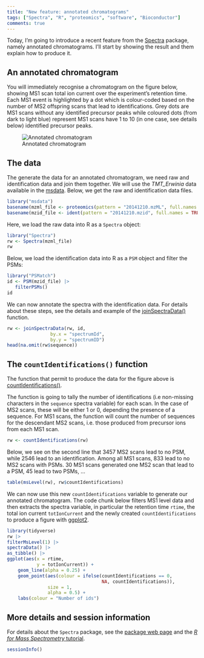 ```yaml
---
title: "New feature: annotated chromatograms"
tags: ["Spectra", "R", "proteomics", "software", "Bioconductor"]
comments: true
---
```


Today, I'm going to introduce a recent feature from the
[Spectra](https://rformassspectrometry.github.io/Spectra/) package,
namely annotated chromatograms. I'll start by showing the result and
them explain how to produce it.

## An annotated chromatogram

You will immediately recognise a chromatogram on the figure below,
showing MS1 scan total ion current over the experiment's retention
time. Each MS1 event is highlighted by a dot which is colour-coded
based on the number of MS2 offspring scans that lead to
identifications. Grey dots are MS1 scans without any identified
precursor peaks while coloured dots (from dark to light blue)
represent MS1 scans have 1 to 10 (in one case, see details below)
identified precursor peaks.

![Annotated chromatogram](https://rformassspectrometry.github.io/docs/R4MS_files/figure-html/nSequencePlot-1.png)

## The data

The generate the data for an annotated chromatogram, we need raw and
identification data and join them together. We will use the
*TMT_Erwinia* data available in the
[msdata](http://bioconductor.org/packages/release/data/experiment/html/msdata.html). Below,
we get the raw and identification data files.

```r
library("msdata")
basename(mzml_file <- proteomics(pattern = "20141210.mzML", full.names = TRUE))
basename(mzid_file <- ident(pattern = "20141210.mzid", full.names = TRUE))
```

Here, we load the raw data into R as a `Spectra` object:

```r
library("Spectra")
rw <- Spectra(mzml_file)
rw
```

Below, we load the identification data into R as a `PSM` object and
filter the PSMs:

```r
library("PSMatch")
id <- PSM(mzid_file) |>
   filterPSMs()
id
```


We can now annotate the spectra with the identification data. For
details about these steps, see the details and example of the
[joinSpectraData()](https://rformassspectrometry.github.io/Spectra/reference/Spectra.html#data-subsetting-filtering-and-merging-1)
function.

```r
rw <- joinSpectraData(rw, id,
                by.x = "spectrumId",
                by.y = "spectrumID")
head(na.omit(rw$sequence))
```

## The `countIdentifications()` function

The function that permit to produce the data for the figure above is
[countIdentifications()](https://rformassspectrometry.github.io/Spectra/reference/countIdentifications.html).


The function is going to tally the number of identifications (i.e
non-missing characters in the `sequence` spectra variable) for each
scan. In the case of MS2 scans, these will be either 1 or 0, depending
the presence of a sequence. For MS1 scans, the function will count the
number of sequences for the descendant MS2 scans, i.e. those produced
from precursor ions from each MS1 scan.

```r
rw <- countIdentifications(rw)
```

Below, we see on the second line that 3457 MS2 scans lead to no PSM,
while 2546 lead to an identification. Among all MS1 scans, 833 lead to
no MS2 scans with PSMs. 30 MS1 scans generated one MS2 scan that lead
to a PSM, 45 lead to two PSMs, ...

```r
table(msLevel(rw), rw$countIdentifications)
```

We can now use this new `countIdentifications` variable to generate
our annotated chromatogram. The code chunk below filters MS1 level
data and then extracts the spectra variable, in particular the
retention time `rtime`, the total ion current `totIonCurrent` and the
newly created `countIdentifications` to produce a figure with
[ggplot2](https://ggplot2.tidyverse.org/).


```r
library(tidyverse)
rw |>
filterMsLevel(1) |>
spectraData() |>
as_tibble() |>
ggplot(aes(x = rtime,
           y = totIonCurrent)) +
    geom_line(alpha = 0.25) +
    geom_point(aes(colour = ifelse(countIdentifications == 0,
                                   NA, countIdentifications)),
               size = 1,
               alpha = 0.5) +
    labs(colour = "Number of ids")
```

## More details and session information

For details about the `Spectra` package, see the [package web
page](https://rformassspectrometry.github.io/Spectra/) and the [*R for
Mass Spectrometry*
tutorial](https://rformassspectrometry.github.io/docs/).

```r
sessionInfo()
```
